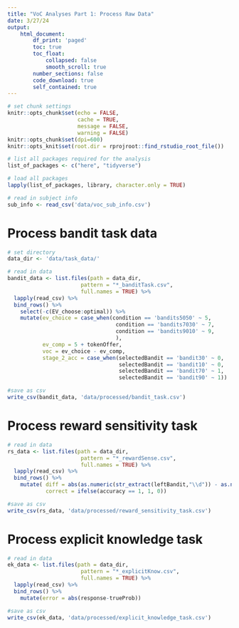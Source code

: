 ```yaml
---
title: "VoC Analyses Part 1: Process Raw Data"
date: 3/27/24
output:
    html_document:
        df_print: 'paged'
        toc: true
        toc_float:
            collapsed: false
            smooth_scroll: true
        number_sections: false
        code_download: true
        self_contained: true
---
```


```r
# set chunk settings
knitr::opts_chunk$set(echo = FALSE, 
                      cache = TRUE,
                      message = FALSE,
                      warning = FALSE)
knitr::opts_chunk$set(dpi=600)
knitr::opts_knit$set(root.dir = rprojroot::find_rstudio_root_file())
```

```r

# list all packages required for the analysis
list_of_packages <- c("here", "tidyverse")

# load all packages 
lapply(list_of_packages, library, character.only = TRUE)

```

```r

# read in subject info
sub_info <- read_csv('data/voc_sub_info.csv') 
```

# Process bandit task data

```r

# set directory
data_dir <- 'data/task_data/'

# read in data
bandit_data <- list.files(path = data_dir,
                       pattern = "*_banditTask.csv",
                       full.names = TRUE) %>%
  lapply(read_csv) %>%
  bind_rows() %>%
    select(-c(EV_choose:optimal)) %>% 
    mutate(ev_choice = case_when(condition == 'bandits5050' ~ 5,
                                  condition == 'bandits7030' ~ 7,
                                  condition == 'bandits9010' ~ 9,
                                  ),
           ev_comp = 5 + tokenOffer,
           voc = ev_choice - ev_comp,
           stage_2_acc = case_when(selectedBandit == 'bandit30' ~ 0,
                                   selectedBandit == 'bandit10' ~ 0,
                                   selectedBandit == 'bandit70' ~ 1,
                                   selectedBandit == 'bandit90' ~ 1)) 

#save as csv
write_csv(bandit_data, 'data/processed/bandit_task.csv')
```

# Process reward sensitivity task
```r

# read in data
rs_data <- list.files(path = data_dir,
                       pattern = "*_rewardSense.csv",
                       full.names = TRUE) %>%
  lapply(read_csv) %>%
  bind_rows() %>% 
    mutate( diff = abs(as.numeric(str_extract(leftBandit,"\\d")) - as.numeric(str_extract(rightBandit,"\\d")))/10,
            correct = ifelse(accuracy == 1, 1, 0))

#save as csv
write_csv(rs_data, 'data/processed/reward_sensitivity_task.csv')
```

# Process explicit knowledge task
```r

# read in data
ek_data <- list.files(path = data_dir,
                       pattern = "*_explicitKnow.csv",
                       full.names = TRUE) %>%
  lapply(read_csv) %>%
  bind_rows() %>% 
    mutate(error = abs(response-trueProb))

#save as csv
write_csv(ek_data, 'data/processed/explicit_knowledge_task.csv')
```
